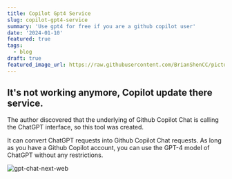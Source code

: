 ```yaml
---
title: Copilot Gpt4 Service
slug: copilot-gpt4-service
summary: 'Use gpt4 for free if you are a github copilot user'
date: '2024-01-10'
featured: true
tags:
  - blog
draft: true
featured_image_url: https://raw.githubusercontent.com/BrianShenCC/pictures/main/image-20240305233633784.png
---
```


## It's not working anymore, Copilot update there service.

The author discovered that the underlying of Github Copilot Chat is calling the ChatGPT interface, so this tool was created.

It can convert ChatGPT requests into Github Copilot Chat requests. As long as you have a Github Copilot account, you can use the GPT-4 model of ChatGPT without any restrictions.

![gpt-chat-next-web](https://raw.githubusercontent.com/BrianShenCC/pictures/main/image-20240305233633784.png)